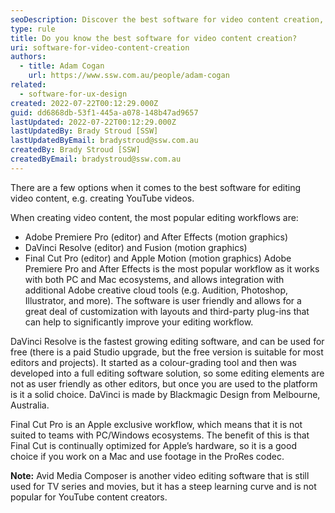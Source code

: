 ```yaml
---
seoDescription: Discover the best software for video content creation, including Adobe Premiere Pro, DaVinci Resolve, and Final Cut Pro, ideal for creating YouTube videos with features like customization, color grading, and integration with other creative tools.
type: rule
title: Do you know the best software for video content creation?
uri: software-for-video-content-creation
authors:
  - title: Adam Cogan
    url: https://www.ssw.com.au/people/adam-cogan
related:
  - software-for-ux-design
created: 2022-07-22T00:12:29.000Z
guid: dd6868db-53f1-445a-a078-148b47ad9657
lastUpdated: 2022-07-22T00:12:29.000Z
lastUpdatedBy: Brady Stroud [SSW]
lastUpdatedByEmail: bradystroud@ssw.com.au
createdBy: Brady Stroud [SSW]
createdByEmail: bradystroud@ssw.com.au
---
```


There are a few options when it comes to the best software for editing video content, e.g. creating YouTube videos.

When creating video content, the most popular editing workflows are:

- Adobe Premiere Pro (editor) and After Effects (motion graphics)
- DaVinci Resolve (editor) and Fusion (motion graphics)
- Final Cut Pro (editor) and Apple Motion (motion graphics)
Adobe Premiere Pro and After Effects is the most popular workflow as it works with both PC and Mac ecosystems, and allows integration with additional Adobe creative cloud tools (e.g. Audition, Photoshop, Illustrator, and more).
The software is user friendly and allows for a great deal of customization with layouts and third-party plug-ins that can help to significantly improve your editing workflow.

DaVinci Resolve is the fastest growing editing software, and can be used for free (there is a paid Studio upgrade, but the free version is suitable for most editors and projects).
It started as a colour-grading tool and then was developed into a full editing software solution, so some editing elements are not as user friendly as other editors, but once you are used to the platform is it a solid choice.
DaVinci is made by Blackmagic Design from Melbourne, Australia.

Final Cut Pro is an Apple exclusive workflow, which means that it is not suited to teams with PC/Windows ecosystems. The benefit of this is that Final Cut is continually optimized for Apple’s hardware, so it is a good choice if you work on a Mac and use footage in the ProRes codec.

**Note:** Avid Media Composer is another video editing software that is still used for TV series and movies, but it has a steep learning curve and is not popular for YouTube content creators.
